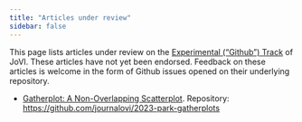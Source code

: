 ```yaml
---
title: "Articles under review"
sidebar: false
---
```


This page lists articles under review on the [Experimental ("Github") Track](submit.qmd#experimental) of JoVI. These articles have not yet been endorsed. Feedback on these articles is welcome in the form of Github issues opened on their underlying repository.

- [Gatherplot: A Non-Overlapping Scatterplot](https://www.journalovi.org/2023-park-gatherplots/). Repository: <https://github.com/journalovi/2023-park-gatherplots>
